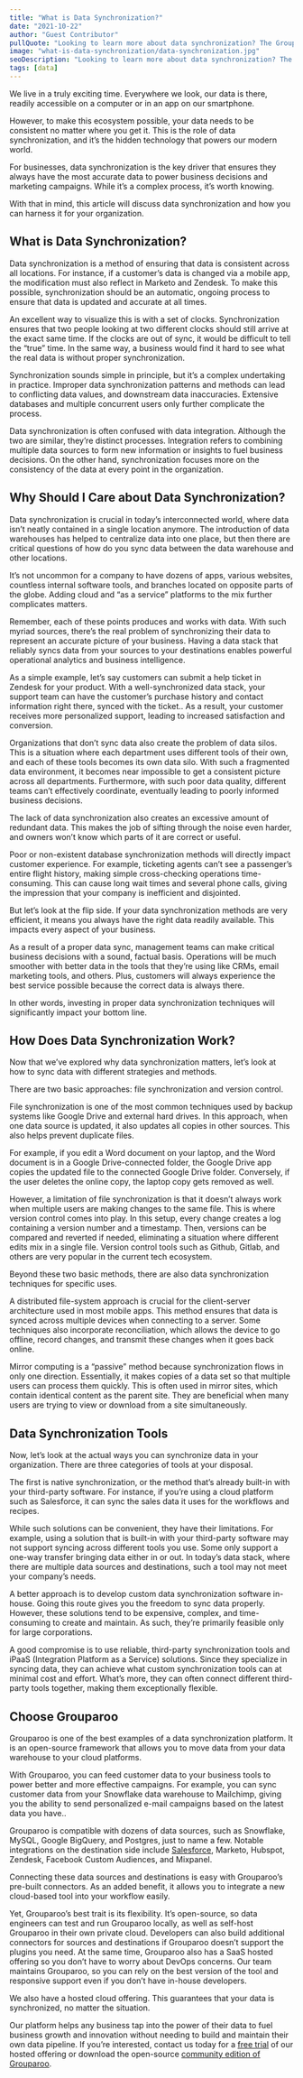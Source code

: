 ```yaml
---
title: "What is Data Synchronization?"
date: "2021-10-22"
author: "Guest Contributor"
pullQuote: "Looking to learn more about data synchronization? The Grouparoo experts will walk you through common tools, patterns, & methods."
image: "what-is-data-synchronization/data-synchronization.jpg"
seoDescription: "Looking to learn more about data synchronization? The Grouparoo experts will walk you through common tools, patterns, & methods. ✓ Start a free trial now!"
tags: [data]
---
```


We live in a truly exciting time. Everywhere we look, our data is there, readily accessible on a computer or in an app on our smartphone.

However, to make this ecosystem possible, your data needs to be consistent no matter where you get it. This is the role of data synchronization, and it’s the hidden technology that powers our modern world.

For businesses, data synchronization is the key driver that ensures they always have the most accurate data to power business decisions and marketing campaigns. While it’s a complex process, it’s worth knowing.

With that in mind, this article will discuss data synchronization and how you can harness it for your organization.

## What is Data Synchronization?

Data synchronization is a method of ensuring that data is consistent across all locations. For instance, if a customer’s data is changed via a mobile app, the modification must also reflect in Marketo and Zendesk. To make this possible, synchronization should be an automatic, ongoing process to ensure that data is updated and accurate at all times.

An excellent way to visualize this is with a set of clocks. Synchronization ensures that two people looking at two different clocks should still arrive at the exact same time. If the clocks are out of sync, it would be difficult to tell the “true” time. In the same way, a business would find it hard to see what the real data is without proper synchronization.

Synchronization sounds simple in principle, but it’s a complex undertaking in practice. Improper data synchronization patterns and methods can lead to conflicting data values, and downstream data inaccuracies. Extensive databases and multiple concurrent users only further complicate the process.

Data synchronization is often confused with data integration. Although the two are similar, they’re distinct processes. Integration refers to combining multiple data sources to form new information or insights to fuel business decisions. On the other hand, synchronization focuses more on the consistency of the data at every point in the organization.

## Why Should I Care about Data Synchronization?

Data synchronization is crucial in today’s interconnected world, where data isn’t neatly contained in a single location anymore. The introduction of data warehouses has helped to centralize data into one place, but then there are critical questions of how do you sync data between the data warehouse and other locations.

It’s not uncommon for a company to have dozens of apps, various websites, countless internal software tools, and branches located on opposite parts of the globe. Adding cloud and “as a service” platforms to the mix further complicates matters.

Remember, each of these points produces and works with data. With such myriad sources, there’s the real problem of synchronizing their data to represent an accurate picture of your business. Having a data stack that reliably syncs data from your sources to your destinations enables powerful operational analytics and business intelligence.

As a simple example, let’s say customers can submit a help ticket in Zendesk for your product. With a well-synchronized data stack, your support team can have the customer’s purchase history and contact information right there, synced with the ticket.. As a result, your customer receives more personalized support, leading to increased satisfaction and conversion.

Organizations that don’t sync data also create the problem of data silos. This is a situation where each department uses different tools of their own, and each of these tools becomes its own data silo. With such a fragmented data environment, it becomes near impossible to get a consistent picture across all departments. Furthermore, with such poor data quality, different teams can’t effectively coordinate, eventually leading to poorly informed business decisions.

The lack of data synchronization also creates an excessive amount of redundant data. This makes the job of sifting through the noise even harder, and owners won’t know which parts of it are correct or useful.

Poor or non-existent database synchronization methods will directly impact customer experience. For example, ticketing agents can’t see a passenger’s entire flight history, making simple cross-checking operations time-consuming. This can cause long wait times and several phone calls, giving the impression that your company is inefficient and disjointed.

But let’s look at the flip side. If your data synchronization methods are very efficient, it means you always have the right data readily available. This impacts every aspect of your business.

As a result of a proper data sync, management teams can make critical business decisions with a sound, factual basis. Operations will be much smoother with better data in the tools that they’re using like CRMs, email marketing tools, and others. Plus, customers will always experience the best service possible because the correct data is always there.

In other words, investing in proper data synchronization techniques will significantly impact your bottom line.

## How Does Data Synchronization Work?

Now that we’ve explored why data synchronization matters, let’s look at how to sync data with different strategies and methods.

There are two basic approaches: file synchronization and version control.

File synchronization is one of the most common techniques used by backup systems like Google Drive and external hard drives. In this approach, when one data source is updated, it also updates all copies in other sources. This also helps prevent duplicate files.

For example, if you edit a Word document on your laptop, and the Word document is in a Google Drive-connected folder, the Google Drive app copies the updated file to the connected Google Drive folder. Conversely, if the user deletes the online copy, the laptop copy gets removed as well.

However, a limitation of file synchronization is that it doesn’t always work when multiple users are making changes to the same file. This is where version control comes into play. In this setup, every change creates a log containing a version number and a timestamp. Then, versions can be compared and reverted if needed, eliminating a situation where different edits mix in a single file. Version control tools such as Github, Gitlab, and others are very popular in the current tech ecosystem.

Beyond these two basic methods, there are also data synchronization techniques for specific uses.

A distributed file-system approach is crucial for the client-server architecture used in most mobile apps. This method ensures that data is synced across multiple devices when connecting to a server. Some techniques also incorporate reconciliation, which allows the device to go offline, record changes, and transmit these changes when it goes back online.

Mirror computing is a “passive” method because synchronization flows in only one direction. Essentially, it makes copies of a data set so that multiple users can process them quickly. This is often used in mirror sites, which contain identical content as the parent site. They are beneficial when many users are trying to view or download from a site simultaneously.

## Data Synchronization Tools

Now, let’s look at the actual ways you can synchronize data in your organization. There are three categories of tools at your disposal.

The first is native synchronization, or the method that’s already built-in with your third-party software. For instance, if you’re using a cloud platform such as Salesforce, it can sync the sales data it uses for the workflows and recipes.

While such solutions can be convenient, they have their limitations. For example, using a solution that is built-in with your third-party software may not support syncing across different tools you use. Some only support a one-way transfer bringing data either in or out. In today’s data stack, where there are multiple data sources and destinations, such a tool may not meet your company’s needs.

A better approach is to develop custom data synchronization software in-house. Going this route gives you the freedom to sync data properly. However, these solutions tend to be expensive, complex, and time-consuming to create and maintain. As such, they’re primarily feasible only for large corporations.

A good compromise is to use reliable, third-party synchronization tools and iPaaS (Integration Platform as a Service) solutions. Since they specialize in syncing data, they can achieve what custom synchronization tools can at minimal cost and effort. What’s more, they can often connect different third-party tools together, making them exceptionally flexible.

## Choose Grouparoo

Grouparoo is one of the best examples of a data synchronization platform. It is an open-source framework that allows you to move data from your data warehouse to your cloud platforms.

With Grouparoo, you can feed customer data to your business tools to power better and more effective campaigns. For example, you can sync customer data from your Snowflake data warehouse to Mailchimp, giving you the ability to send personalized e-mail campaigns based on the latest data you have..

Grouparoo is compatible with dozens of data sources, such as Snowflake, MySQL, Google BigQuery, and Postgres, just to name a few. Notable integrations on the destination side include [Salesforce](https://www.grouparoo.com/integrations/destinations/salesforce), Marketo, Hubspot, Zendesk, Facebook Custom Audiences, and Mixpanel.

Connecting these data sources and destinations is easy with Grouparoo’s pre-built connectors. As an added benefit, it allows you to integrate a new cloud-based tool into your workflow easily.

Yet, Grouparoo’s best trait is its flexibility. It’s open-source, so data engineers can test and run Grouparoo locally, as well as self-host Grouparoo in their own private cloud. Developers can also build additional connectors for sources and destinations if Grouparoo doesn’t support the plugins you need. At the same time, Grouparoo also has a SaaS hosted offering so you don’t have to worry about DevOps concerns. Our team maintains Grouparoo, so you can rely on the best version of the tool and responsive support even if you don’t have in-house developers.

We also have a hosted cloud offering. This guarantees that your data is synchronized, no matter the situation.

Our platform helps any business tap into the power of their data to fuel business growth and innovation without needing to build and maintain their own data pipeline. If you’re interested, contact us today for a [free trial](https://www.grouparoo.com/trial) of our hosted offering or download the open-source [community edition of Grouparoo](https://www.grouparoo.com/docs/getting-started).
